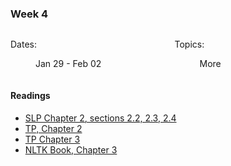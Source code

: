 ### Week 4

::: columns
::: {.column width="50%"}

Dates:

:   Jan 29 - Feb 02
:::

::: {.column width="50%"}

Topics:

:   More
:::
:::

#### Readings

-   [SLP Chapter 2, sections 2.2, 2.3, 2.4](https://web.stanford.edu/~jurafsky/slp3/2.pdf)
-   [TP, Chapter 2](https://greenteapress.com/thinkpython2/html/thinkpython2003.html)
-   [TP Chapter 3](https://greenteapress.com/thinkpython2/html/thinkpython2004.html)
-   [NLTK Book, Chapter 3](https://www.nltk.org/book/ch03.html)
